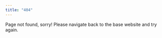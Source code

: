```yaml
---
title: "404"
---
```


Page not found, sorry! Please navigate back to the base website and try again.
